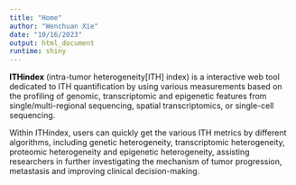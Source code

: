 ```yaml
---
title: "Home"
author: "Wenchuan Xie"
date: "10/16/2023"
output: html_document
runtime: shiny
---
```


<span style="color:black;">**ITHindex**</span> (intra-tumor heterogeneity[ITH] index) is a interactive web tool dedicated to ITH quantification by using various measurements based on the profiling of genomic, transcriptomic and epigenetic features from single/multi-regional sequencing, spatial transcriptomics, or single-cell sequencing.

Within ITHindex, users can quickly get the various ITH metrics by different algorithms, including genetic heterogeneity, transcriptomic heterogeneity, proteomic heterogeneity and epigenetic heterogeneity, assisting researchers in further investigating the mechanism of tumor progression, metastasis and improving clinical decision-making.






